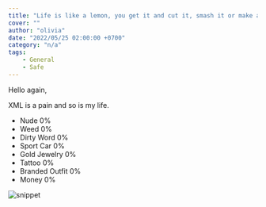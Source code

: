 ```yaml
---
title: "Life is like a lemon, you get it and cut it, smash it or make a juice out of it"
cover: ""
author: "olivia"
date: "2022/05/25 02:00:00 +0700"
category: "n/a"
tags:
    - General
    - Safe
---
```


Hello again,

XML is a pain and so is my life.

- Nude 0%
- Weed 0%
- Dirty Word 0%
- Sport Car 0%
- Gold Jewelry 0%
- Tattoo 0%
- Branded Outfit 0%
- Money 0%

![snippet](./love_is_a_bish.png)
